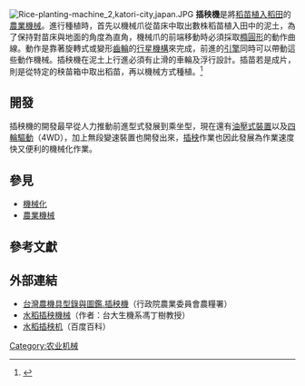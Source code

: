 [[Image:Rice-planting-machine_2,katori-city,japan.JPG|thumb]]
'''插秧機'''是將[[插秧|稻苗植入稻田]]的[[農業機械|農業機械]]。進行種植時，首先以機械爪從苗床中取出數株稻苗植入田中的泥土，為了保持對苗床與地面的角度為直角，機械爪的前端移動時必須採取[[橢圓形|橢圓形]]的動作曲線。動作是靠著旋轉式或變形[[齒輪|齒輪]]的[[行星齿轮|行星機構]]來完成，前進的[[引擎|引擎]]同時可以帶動這些動作機械。插秧機在泥土上行進必須有止滑的車輪及浮行設計。插苗若是成片，則是從特定的秧苗箱中取出稻苗，再以機械方式種植。<ref name="A">{{cite book | language = zh-tw | author = 和田忠太 著，劉明成 譯 | coauthors =  | title = 《機械構造解剖圖鑑》 | date = 1999年8月25日 | location =  | publisher = 世茂出版社| isbn = 9575298543| pages = P.202 }}</ref>

== 開發 ==
插秧機的開發最早從人力推動前進型式發展到乘坐型，現在還有[[液壓機械|油壓式裝置]]以及[[四輪驅動|四輪驅動]]（4WD），加上無段變速裝置也開發出來，[[插秧|插秧]]作業也因此發展為作業速度快又便利的機械化作業。{{r|A}}

== 參見 ==
*[[機械化|機械化]]
*[[農業機械|農業機械]]

== 參考文獻 ==
{{reflist}}

== 外部連結 ==
{{commonscat|Transplanters}}
*[http://www.afa.gov.tw/publish_detail.asp?catid=1786  台灣農機具型錄與圖鑑.插秧機]{{Dead link|date=2018年9月 |bot=InternetArchiveBot |fix-attempted=yes }}（行政院農業委員會農糧署）
*[https://web.archive.org/web/20160304120826/http://www.bime.ntu.edu.tw/~dsfon/biomachine/pdf/Bchapter15.pdf 水稻插秧機械]（作者：台大生機系馮丁樹教授）
*[http://baike.baidu.com/view/1259549.htm 水稻插秧机]（百度百科）

{{agri-stub}}

[[Category:农业机械|Category:农业机械]]